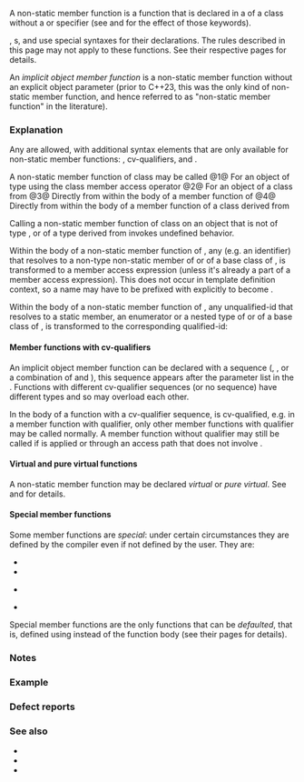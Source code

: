 {{title|Non-static member functions}}
{{cpp/language/classes/navbar}}

A non-static member function is a function that is declared in a {{rlp|class|member specification}} of a class without a {{rlpt|static}} or {{rlpt|friend}} specifier
(see {{rlp|static#Static member functions|static member functions}} and {{rlp|friend|friend declaration}} for the effect of those keywords).

{{source|1=
class S
{
    int mf1(); // non-static member function declaration
    void mf2() volatile, mf3() &amp;&amp;; // can have cv-qualifiers and/or a reference-qualifier
        // the declaration above is equivalent to two separate declarations:
        // void mf2() volatile;
        // void mf3() &amp;&amp;;
    
    int mf4() const { return data; } // can be defined inline
    virtual void mf5() final; // can be virtual, can use final/override
    S() : data(12) {} // constructors are member functions too
    int data;
};

int S::mf1() { return 7; } // if not defined inline, has to be defined at namespace
}}

{{rlp|constructor|Constructors}}, {{rlp|destructor}}s, and {{rlp|cast operator|conversion functions}} use special syntaxes for their declarations. The rules described in this page may not apply to these functions. See their respective pages for details.

{{rrev|since=c++23|
An ''explicit object member function'' is a non-static member function with an {{rlp|function#Parameter list|explicit object parameter}}.
}}
An ''implicit object member function'' is a non-static member function without an explicit object parameter (prior to C++23, this was the only kind of non-static member function, and hence referred to as "non-static member function" in the literature).

===Explanation===
Any {{rlp|function|function declarations}} are allowed, with additional syntax elements that are only available for non-static member functions: {{rlp|abstract class|pure-specifiers}}, cv-qualifiers{{rev inl|since=c++11|, ref-qualifiers, {{rlpt|final}} and {{rlpt|override}} specifiers}}, and {{rlp|initializer list|member initialization lists}}.

A non-static member function of class {{tt|X}} may be called
@1@ For an object of type {{tt|X}} using the class member access operator
@2@ For an object of a class {{rlp|derived class|derived}} from {{tt|X}}
@3@ Directly from within the body of a member function of {{tt|X}}
@4@ Directly from within the body of a member function of a class derived from {{tt|X}}

Calling a non-static member function of class {{tt|X}} on an object that is not of type {{tt|X}}, or of a type derived from {{tt|X}} invokes undefined behavior.

Within the body of a non-static member function of {{tt|X}}, any {{rlp|expressions|id-expression}} {{c|e}} (e.g. an identifier) that resolves to a non-type non-static member of {{tt|X}} or of a base class of {{tt|X}}, is transformed to a member access expression {{c|(*this).e}} (unless it's already a part of a member access expression). This does not occur in template definition context, so a name may have to be prefixed with {{c|this-&gt;}} explicitly to become {{rlp|dependent name|dependent}}.

{{source|1=
struct S
{
    int n;
    void f();
};

void S::f()
{
    n = 1; // transformed to (*this).n = 1;
}

int main()
{
    S s1, s2;
    s1.f(); // changes s1.n
}
}}

Within the body of a non-static member function of {{tt|X}}, any unqualified-id that resolves to a static member, an enumerator or a nested type of {{tt|X}} or of a base class of {{tt|X}}, is transformed to the corresponding qualified-id:

{{source|1=
struct S
{
    static int n;
    void f();
};

void S::f()
{
    n = 1; // transformed to S::n = 1;
}

int main()
{
    S s1, s2;
    s1.f(); // changes S::n
}
}}

====Member functions with cv-qualifiers====
An implicit object member function can be declared with a {{rlp|cv|cv-qualifier}} sequence ({{c/core|const}}, {{c/core|volatile}}, or a combination of {{c/core|const}} and {{c/core|volatile}}), this sequence appears after the parameter list in the {{rlp|function|function declaration}}. Functions with different cv-qualifier sequences (or no sequence) have different types and so may overload each other.

In the body of a function with a cv-qualifier sequence, {{c|*this}} is cv-qualified, e.g. in a member function with {{c/core|const}} qualifier, only other member functions with {{c/core|const}} qualifier may be called normally. A member function without {{c/core|const}} qualifier may still be called if {{rlpt|const_cast}} is applied or through an access path that does not involve {{rlpt|this}}.

{{source|1=
#include &lt;vector&gt;

struct Array
{
    std::vector&lt;int&gt; data;
    Array(int sz) : data(sz) {}
    
    // const member function
    int operator[](int idx) const
    {                     // the this pointer has type const Array*
        return data[idx]; // transformed to (*this).data[idx];
    }
    
    // non-const member function
    int&amp; operator[](int idx)
    {                     // the this pointer has type Array*
        return data[idx]; // transformed to (*this).data[idx]
    }
};

int main()
{
    Array a(10);
    a[1] = 1;  // OK: the type of a[1] is int&amp;
    const Array ca(10);
    ca[1] = 2; // Error: the type of ca[1] is int
}
}}

{{rrev|since=c++11|
====Member functions with ref-qualifier====
An implicit object member function can be declared with no ref-qualifier, with an lvalue ref-qualifier (the token {{tt|&amp;}} after the parameter list) or the rvalue ref-qualifier (the token {{tt|&amp;&amp;}} after the parameter list). During {{rlp|overload resolution}}, an implicit object member function with a cv-qualifier sequence of class X is treated as follows:
* no ref-qualifier: the implicit object parameter has type lvalue reference to cv-qualified X and is additionally allowed to bind rvalue implied object argument
* lvalue ref-qualifier: the implicit object parameter has type lvalue reference to cv-qualified X
* rvalue ref-qualifier: the implicit object parameter has type rvalue reference to cv-qualified X

{{source|1=
#include &lt;iostream&gt;

struct S
{
    void f() &amp;  { std::cout &lt;&lt; "lvalue\n"; }
    void f() &amp;&amp; { std::cout &lt;&lt; "rvalue\n"; }
};

int main()
{
    S s;
    s.f();            // prints "lvalue"
    std::move(s).f(); // prints "rvalue"
    S().f();          // prints "rvalue"
}
}}
Note: unlike cv-qualification, ref-qualification does not change the properties of the {{rlpt|this}} pointer: within an rvalue ref-qualified function, {{c|*this}} remains an lvalue expression.
}}

====Virtual and pure virtual functions====
A non-static member function may be declared ''virtual'' or ''pure virtual''. See {{rlp|virtual|virtual functions}} and {{rlp|abstract class|abstract classes}} for details.

{{rrev|since=c++23|
====Explicit object member functions====
For a non-static non-virtual member function not declared with cv-qualifier or ref-qualifier, its first parameter, if not being a {{rlp|parameter pack|function parameter pack}}, can be an {{rlpsd|function#Explicit object parameter}} (denoted with the prefixed keyword {{c/core|this}}):
{{source|1=
struct X
{
    void foo(this X const&amp; self, int i); // same as void foo(int i) const &amp;;
//  void foo(int i) const &amp;; // Error: already declared

    void bar(this X self, int i); // pass object by value: makes a copy of “*this”
};
}}

For member function templates, explicit object parameter allows deduction of type and value category, this language feature is called “deducing {{c/core|this}}”:
{{source|1=
struct X
{
    template&lt;typename Self&gt;
    void foo(this Self&amp;&amp;, int);
};

struct D : X {};

void ex(X&amp; x, D&amp; d)
{
    x.foo(1);       // Self = X&amp;
    move(x).foo(2); // Self = X
    d.foo(3);       // Self = D&amp;
}
}}

This makes it possible to deduplicate const- and non-const member functions, see {{rlpsd|operators#Array subscript operator}} for an example.

Additionally, explicit object parameter deduces to the derived type, which simplifies {{rlp|crtp|CRTP}}:
{{source|1=
// a CRTP trait
struct add_postfix_increment
{
    template&lt;typename Self&gt;
    auto operator++(this Self&amp;&amp; self, int)
    {
        auto tmp = self; // Self deduces to "some_type"
        ++self;
        return tmp;
    }
};

struct some_type : add_postfix_increment
{
    some_type&amp; operator++() { ... }
};
}}

Inside the body of an explicit object member function, the {{c|this}} pointer cannot be used: all member access must be done through the first parameter, like in static member functions:
{{source|1=
struct C
{
    void bar();
    
    void foo(this C c)
    {
        auto x = this; // error: no this
        bar();         // error: no implicit this-&gt;
        c.bar();       // ok
    }
};
}}

A pointer to an explicit object member function is an ordinary pointer to function, not a pointer to member:
{{source|1=
struct Y 
{
    int f(int, int) const&amp;;
    int g(this Y const&amp;, int, int);
};

auto pf = &amp;Y::f;
pf(y, 1, 2);              // error: pointers to member functions are not callable
(y.*pf)(1, 2);            // ok
std::invoke(pf, y, 1, 2); // ok

auto pg = &amp;Y::g;
pg(y, 3, 4);              // ok
(y.*pg)(3, 4);            // error: “pg” is not a pointer to member function
std::invoke(pg, y, 3, 4); // ok
}}
}}

====Special member functions====
Some member functions are ''special'': under certain circumstances they are defined by the compiler even if not defined by the user. They are:
* {{rlp|default constructor|Default constructor}}
* {{rlp|copy constructor|Copy constructor}}
{{rrev|since=c++11|1=
* {{rlp|move constructor|Move constructor}}
}}
* {{rlp|as operator|Copy assignment operator}}
{{rrev|since=c++11|1=
* {{rlp|move operator|Move assignment operator}}
}}
* {{rev inl|until=c++20|{{rlp|destructor|Destructor}}}}{{rev inl|since=c++20|{{rlp|destructor#Prospective destructor|Prospective destructor}}}}

Special member functions {{rev inl|since=c++20|along with the {{rlp|default comparisons|comparison operators}}}} are the only functions that can be ''defaulted'', that is, defined using {{c/core|1== default}} instead of the function body (see their pages for details).

===Notes===
{{ftm begin|core=1|std=1|comment=1}}
{{ftm|value=200710L|std=C++11|__cpp_ref_qualifiers|{{rlp|function#Function declaration|ref-qualifiers}}}}
{{ftm|value=202110L|std=C++23|__cpp_explicit_this_parameter|{{rlps|function#explicit object parameter}} ([[#Explicit object member functions|deducing {{tt|this}}]])}}
{{ftm end}}

===Example===
{{example

|code= 
#include &lt;exception&gt;
#include &lt;iostream&gt;
#include &lt;string&gt;
#include &lt;utility&gt;

struct S
{
    int data;

    // simple converting constructor (declaration)
    S(int val);

    // simple explicit constructor (declaration)
    explicit S(std::string str);

    // const member function (definition)
    virtual int getData() const { return data; }
};

// definition of the constructor
S::S(int val) : data(val)
{
    std::cout &lt;&lt; "ctor1 called, data = " &lt;&lt; data &lt;&lt; '\n';
}

// this constructor has a catch clause
S::S(std::string str) try : data(std::stoi(str))
{
    std::cout &lt;&lt; "ctor2 called, data = " &lt;&lt; data &lt;&lt; '\n';
}
catch(const std::exception&amp;)
{
    std::cout &lt;&lt; "ctor2 failed, string was '" &lt;&lt; str &lt;&lt; "'\n";
    throw; // ctor's catch clause should always rethrow
}

struct D : S
{
    int data2;
    // constructor with a default argument
    D(int v1, int v2 = 11) : S(v1), data2(v2) {}

    // virtual member function
    int getData() const override { return data * data2; }

    // lvalue-only assignment operator
    D&amp; operator=(D other) &amp;
    {
        std::swap(other.data, data);
        std::swap(other.data2, data2);
        return *this;
    }
};

int main()
{
    D d1 = 1;
    S s2("2");

    try
    {
        S s3("not a number");
    }
    catch(const std::exception&amp;) {}
    
    std::cout &lt;&lt; s2.getData() &lt;&lt; '\n';
    
    D d2(3, 4);
    d2 = d1;   // OK: assignment to lvalue
//  D(5) = d1; // ERROR: no suitable overload of operator=
}
|output=
ctor1 called, data = 1
ctor2 called, data = 2
ctor2 failed, string was 'not a number'
2
ctor1 called, data = 3
}}

===Defect reports===
{{dr list begin}}
{{dr list item|wg=cwg|dr=194|std=C++98|before=ambiguous whether a non-static member function&lt;br&gt;could have the same name as the enclosing class name|after=explicit naming restriction added}}
{{dr list end}}

===See also===
*{{rlp|classes}}
*{{rlp|data members|non-static data members}}
*{{rlp|static|static data members}}

{{langlinks|de|es|ja|ru|zh}}